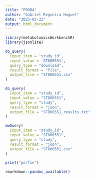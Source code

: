 ```yaml
---
title: "PROBA"
author: "Gabriel Regueira Huguet"
date: "2025-03-22"
output: html_document
---
```


```r
library(metabolomicsWorkbenchR)
library(jsonlite)
```

```r
do_query(
  input_item = 'study_id',
  input_value = 'ST000551',
  query_type = "download",
  result_format = "file",
  output_file = "ST000551.csv"
)
```

```r
do_query(
  input_item = "study_id",
  input_value = "ST000551",
  query_type = "study",
  result_format = "json",
  output_file = "ST000551_results.txt"
)

```

```r
mwQuery(
  input_item = "study_id",
  input_value = "ST000551",
  query_type = "study",
  result_format = "json",
  output_file = "ST000551.csv"
)
```
```r
print("porfin")
```

```r
rmarkdown::pandoc_available()
```